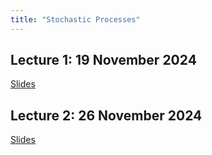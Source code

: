 ```yaml
---
title: "Stochastic Processes"
---
```


## Lecture 1: 19 November 2024

[Slides](https://thiyangt.github.io/ES1/#/title-slide)

## Lecture 2: 26 November 2024

[Slides](https://stochasticprocesses.netlify.app/1_Sp/1_lecture2.pdf)
